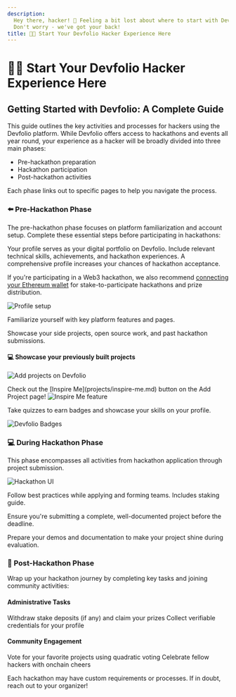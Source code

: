 ```yaml
---
description:
  Hey there, hacker! 👋 Feeling a bit lost about where to start with Devfolio?
  Don't worry - we've got your back!
title: 🧑‍💻 Start Your Devfolio Hacker Experience Here
---
```


# 🧑‍💻 Start Your Devfolio Hacker Experience Here

## Getting Started with Devfolio: A Complete Guide

This guide outlines the key activities and processes for hackers using the Devfolio platform. While Devfolio offers access to hackathons and events all year round, your experience as a hacker will be broadly divided into three main phases:

- Pre-hackathon preparation
- Hackathon participation
- Post-hackathon activities

Each phase links out to specific pages to help you navigate the process.

### ⬅️ Pre-Hackathon Phase

The pre-hackathon phase focuses on platform familiarization and account setup. Complete these essential steps before participating in hackathons:

Your profile serves as your digital portfolio on Devfolio. Include relevant technical skills, achievements, and hackathon experiences. A comprehensive profile increases your chances of hackathon acceptance.

If you're participating in a Web3 hackathon, we also recommend [connecting your Ethereum wallet](../linking-your-ethereum-wallet.md) for stake-to-participate hackathons and prize distribution.

<img src="/assets/image (222).png" alt="Profile setup" />

<Card title="Platform Navigation" href="/devfolio-for-hackers/landing">Familiarize yourself with key platform features and pages.</Card>

<Card title="Adding Existing Projects" href="/devfolio-for-hackers/projects/projects">Showcase your side projects, open source work, and past hackathon submissions.</Card>

#### 💻 Showcase your previously built projects

<p><img src="/assets/image (128).png" alt="Add projects on Devfolio" /></p>

<Callout type="info" title="Need ideas?">
Check out the [Inspire Me](projects/inspire-me.md) button on the Add Project page!
</Callout>

<img src="/assets/image (135).png" alt="Inspire Me feature" />

<Card title="Getting Badges" href="/devfolio-for-hackers/badges">Take quizzes to earn badges and showcase your skills on your profile.</Card>

<img src="/assets/image (173).png" alt="Devfolio Badges" />


### 💻 During Hackathon Phase

This phase encompasses all activities from hackathon application through project submission.

<img src="/assets/image (108).png" alt="Hackathon UI" />

<Card title="Application Process" href="/devfolio-for-hackers/participate">Follow best practices while applying and forming teams. Includes staking guide.</Card>

<Card title="Project Submission" href="/devfolio-for-hackers/participate/project-submission">Ensure you're submitting a complete, well-documented project before the deadline.</Card>

<Card title="Judging Process" href="/devfolio-for-hackers/participate/judging">Prepare your demos and documentation to make your project shine during evaluation.</Card>


### 🥳 Post-Hackathon Phase

Wrap up your hackathon journey by completing key tasks and joining community activities:

#### Administrative Tasks

<Card title="Claim Stake & Prizes" href="/devfolio-for-hackers/participate/staking">Withdraw stake deposits (if any) and claim your prizes</Card>
<Card title="Onchain Credentials" href="/devfolio-for-hackers/onchain-features/onchain-credentials">Collect verifiable credentials for your profile</Card>

#### Community Engagement

<Card title="Quadratic Voting" href="/devfolio-for-hackers/onchain-features/quadratic-voting-on-devfolio">Vote for your favorite projects using quadratic voting</Card>
<Card title="Crypto Cheers" href="/devfolio-for-hackers/onchain-features/crypto-cheer">Celebrate fellow hackers with onchain cheers</Card>

<Callout type="info" title="Note">
Each hackathon may have custom requirements or processes. If in doubt, reach out to your organizer!
</Callout>
